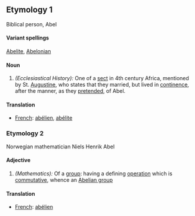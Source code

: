 ==Etymology 1==
Biblical person, Abel
====Variant spellings====
[[Abelite]], [[Abelonian]]
====Noun====
#''(Ecclesiastical History):'' One of a [[sect]] in 4th century Africa, mentioned by St. [[Augustine]], who states that they married, but lived in [[continence]], after the manner, as they [[pretended]], of Abel.
====Translation====
*[[French]]: [[abélien]], [[abélite]]
===Etymology 2===
Norwegian mathematician Niels Henrik Abel
====Adjective====
#''(Mathematics):'' Of a [[group]]: having a defining [[operation]] which is [[commutative]], whence an [[w:Abelian group|Abelian group]]
====Translation====
*[[French]]: [[abélien]]